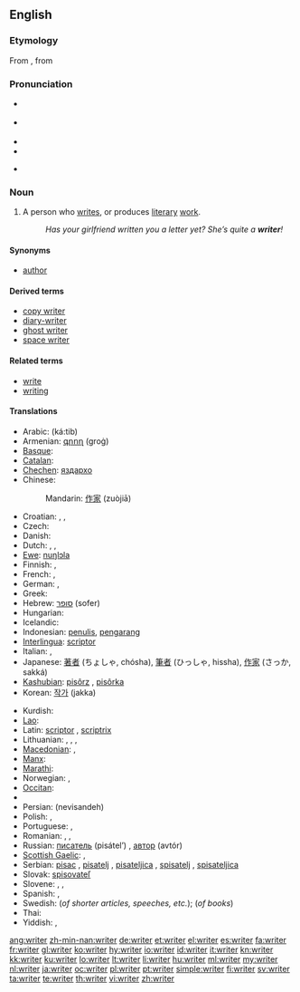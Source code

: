 ==English==
{{wikipedia}}

===Etymology===
From {{etyl|enm|en}}, from {{etyl|ang|en}}

===Pronunciation===
* {{a|RP}} {{IPA|/ɹaɪtə/}}
* {{a|US}} {{IPA|/ɹaɪɾɚ/}}
* {{audio|en-us-writer.ogg|Audio (US)}}
* {{audio|En-uk-writer.ogg|Audio (UK)}}

* {{rhymes|aɪtə(r)}}

===Noun===
{{en-noun}}

# A person who [[write]]s, or produces [[literary]] [[work]].
#: ''Has your girlfriend written you a letter yet? She’s quite a '''writer'''!''

====Synonyms====
* [[author]]

====Derived terms====
* [[copy writer]]
* [[diary-writer]]
* [[ghost writer]]
* [[space writer]]

====Related terms====
* [[write]]
* [[writing]]

====Translations====
{{trans-top|person who writes; an author}}
* Arabic: {{Arab|[[كاتب]]}} (ká:tib) {{m}}
* Armenian: [[գրող]] (groġ)
* [[Basque]]: {{t|eu|idazle|xs=Basque}}
* [[Catalan]]: {{t|ca|escriptor|m}}
* [[Chechen]]: [[яздархо]]
* Chinese:
*: Mandarin: [[作家]] (zuòjiā)
* Croatian: {{t+|hr|pisac|m|alt=písac}}, {{t-|hr|spisatelj|m|alt=spìsatelj}}, {{t+|hr|spisateljica|f|alt=spisatèljica}}
* Czech: {{t-|cs|spisovatel|m}}
* Danish: {{t|da|forfatter}}
* Dutch: {{t+|nl|schrijver|m}}, {{t+|nl|schrijfster|f}}, {{t+|nl|auteur|m|f}}
* [[Ewe]]: [[nuŋlɔla]]
* Finnish: {{t-|fi|kirjoittaja}}, {{t|fi|kirjailija}}
* French: {{t+|fr|écrivain|m}}, {{t+|fr|auteur|m}}
* German: {{t+|de|Schriftsteller|m}}, {{t+|de|Autor|m}}
* Greek: {{t+|el|συγγραφέας|m|f|tr=syngraféas}}
* Hebrew: [[סופר]] {{m}} (sofer)
* Hungarian: {{t+|hu|író}}
* Icelandic: {{t+|is|rithöfundur|m}}
* Indonesian: [[tulis|penulis]], [[karang|pengarang]]
* [[Interlingua]]: [[scriptor]]
* Italian: {{t+|it|scrittore|m}}, {{t+|it|scrittrice|f}}
* Japanese: [[著者]] (ちょしゃ, chósha), [[筆者]] (ひっしゃ, hissha), [[作家]] (さっか, sakká)
* [[Kashubian]]: [[pisôrz]] {{m}}, [[pisôrka]] {{f}}
* Korean: [[작가]] (jakka)
{{trans-mid}}
* Kurdish: {{ku-Arab|[[نوسه‌ر]]}}
* [[Lao]]: {{t+|lo|ນັກຂຽນ|tr=nak-khian|sc=Laoo|xs=Lao}}
* Latin: [[scriptor]] {{m}}, [[scriptrix]] {{f}}
* Lithuanian: {{t+|lt|rašytojas|m|xs=Lithuanian}},  {{t+|lt|rašytoja|f|xs=Lithuanian}},  {{t|lt|autorius|m|xs=Lithuanian}},  {{t|lt|autorė|f|xs=Lithuanian}}
* [[Macedonian]]: {{t-|mk|писател|m|tr=písatel}},  {{t-|mk|писателка|f|tr=pisátelka}}
* [[Manx]]: {{t|gv|screeudeyr|m}}
* [[Marathi]]: {{t-|mr|लेखक|sc=Deva|xs=Marathi}}
* Norwegian: {{t|no|forfatter|m}}, {{t-|no|skribent|m}}
* [[Occitan]]: {{t|oc|escrivan|m}}
* {{trreq|Old English}}
* Persian: {{fa-Arab|[[نویسنده]]}} (nevisandeh)
* Polish: {{t+|pl|pisarz|m}}, {{t-|pl|pisarka|f}}
* Portuguese: {{t+|pt|escritor|m}}, {{t-|pt|escritora|f}}
* Romanian: {{t-|ro|scriitor}}, {{t|ro|scriitoare|f}}, {{t|ro|autor ( de cărți)|m}}
* Russian: [[писатель]] (pisátel’) {{m}}, [[автор]] (avtór) {{m}}
* [[Scottish Gaelic]]: {{t-|gd|sgrìobhadair|m|xs=Scottish Gaelic}},{{t-|gd|sgrìobhaiche|m|xs=Scottish Gaelic}}
* Serbian: [[pisac]] {{m}}, [[pisatelj]] {{m}}, [[pisateljica]] {{f}}, [[spisatelj]] {{m}}, [[spisateljica]] {{f}}
* Slovak: [[spisovateľ]] {{m}}
* Slovene: {{t+|sl|pisatelj|m}}, {{t|sl|pisateljica|f}}, {{t|sl|pisec}}
* Spanish: {{t-|es|escritor|m}}, {{t-|es|escritora|f}}
* Swedish: {{t|sv|skribent|c}} (''of shorter articles, speeches, etc.''); {{t|sv|författare|c}} (''of books'')
* Thai: {{t-|th|นักเขียน|m|tr=nak-khian}}
* Yiddish: {{t-|yi|שריפֿטשטעלער|m|tr=shriftshteler|xs=Yiddish}}, {{qualifier|female}} {{t|yi|שריפֿטשטעלערין|f|tr=shriftshtelerin, schriftschtelerin|sc=yi-Hebr}}
{{trans-bottom}}

[[ang:writer]]
[[zh-min-nan:writer]]
[[de:writer]]
[[et:writer]]
[[el:writer]]
[[es:writer]]
[[fa:writer]]
[[fr:writer]]
[[gl:writer]]
[[ko:writer]]
[[hy:writer]]
[[io:writer]]
[[id:writer]]
[[it:writer]]
[[kn:writer]]
[[kk:writer]]
[[ku:writer]]
[[lo:writer]]
[[lt:writer]]
[[li:writer]]
[[hu:writer]]
[[ml:writer]]
[[my:writer]]
[[nl:writer]]
[[ja:writer]]
[[oc:writer]]
[[pl:writer]]
[[pt:writer]]
[[simple:writer]]
[[fi:writer]]
[[sv:writer]]
[[ta:writer]]
[[te:writer]]
[[th:writer]]
[[vi:writer]]
[[zh:writer]]